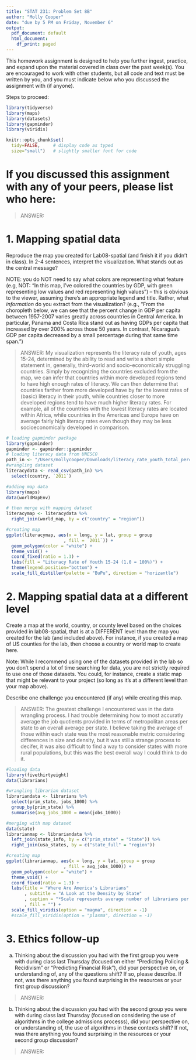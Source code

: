 ```yaml
---
title: "STAT 231: Problem Set 8B"
author: "Molly Cooper"
date: "due by 5 PM on Friday, November 6"
output:
  pdf_document: default
  html_document:
    df_print: paged
---
```


This homework assignment is designed to help you further ingest, practice, and expand upon the material covered in class over the past week(s).  You are encouraged to work with other students, but all code and text must be written by you, and you must indicate below who you discussed the assignment with (if anyone).  

Steps to proceed:

\begin{enumerate}
\item In RStudio, go to File > Open Project, navigate to the folder with the course-content repo, select the course-content project (course-content.Rproj), and click "Open" 
\item Pull the course-content repo (e.g. using the blue-ish down arrow in the Git tab in upper right window)
\item Copy ps8B.Rmd from the course repo to your repo (see page 6 of the GitHub Classroom Guide for Stat231 if needed)
\item Close the course-content repo project in RStudio
\item Open YOUR repo project in RStudio
\item In the ps8B.Rmd file in YOUR repo, replace "YOUR NAME HERE" with your name
\item Add in your responses, committing and pushing to YOUR repo in appropriate places along the way
\item Run "Knit PDF" 
\item Upload the pdf to Gradescope.  Don't forget to select which of your pages are associated with each problem.  \textit{You will not get credit for work on unassigned pages (e.g., if you only selected the first page but your solution spans two pages, you would lose points for any part on the second page that the grader can't see).} 
\end{enumerate}

```r
library(tidyverse)
library(maps)
library(datasets)
library(gapminder)
library(viridis)

knitr::opts_chunk$set(
  tidy=FALSE,     # display code as typed
  size="small")   # slightly smaller font for code
```


\newpage 
# If you discussed this assignment with any of your peers, please list who here:

> ANSWER:

\newpage
# 1. Mapping spatial data 

Reproduce the map you created for Lab08-spatial (and finish it if you didn't in class). In 2-4 sentences, interpret the visualization.  What stands out as the central message?  

NOTE: you do NOT need to say what colors are representing what feature (e.g, NOT:  "In this map, I've colored the countries by GDP, with green representing low values and red representing high values") -- this is obvious to the viewer, assuming there's an appropriate legend and title.  Rather, what *information* do you extract from the visualization? (e.g., "From the choropleth below, we can see that the percent change in GDP per capita  between 1957-2007 varies greatly across countries in Central America.  In particular, Panama and Costa Rica stand out as having GDPs per capita that increased by over 200% across those 50 years.  In contrast, Nicaragua's GDP per capita decreased by a small percentage during that same time span.")

> ANSWER:  My visualization represents the literacy rate of youth, ages 15-24, determined by the ability to read and write a short simple statement in, generally, third-world and socio-economically struggling countries. Simply by recognizing the countries excluded from the map, we can infer that countries within more developed regions tend to have high enough rates of literacy. We can then determine that countries farther from more developed have by far the lowest rates of (basic) literacy in their youth, while countries closer to more developed regions tend to have much higher literacy rates. For example, all of the countries with the lowest literacy rates are located within Africa, while countries in the Americas and Europe have on average fairly high literacy rates even though they may be less socioeconomically developed in comparison. 

```r
# loading gapminder package
library(gapminder)
gapminder <- gapminder::gapminder
# loading literacy data from UNESCO
path_in <- "/Users/mollycooper/Downloads/literacy_rate_youth_total_percent_of_people_ages_15_24.csv"
#wrangling dataset
literacydata <- read_csv(path_in) %>%
  select(country, `2011`)

#adding map data
library(maps)
data(worldMapEnv) 

# then merge with mapping dataset
literacymap <- literacydata %>%
  right_join(world_map, by = c("country" = "region"))

#creating map
ggplot(literacymap, aes(x = long, y = lat, group = group
                      , fill = `2011`)) +
  geom_polygon(color = "white") +
  theme_void() +
  coord_fixed(ratio = 1.3) +
  labs(fill = "Literacy Rate of Youth 15-24 (1.0 = 100%)") +
  theme(legend.position="bottom") +
  scale_fill_distiller(palette = "BuPu", direction = "horizantle")
```

\newpage
# 2. Mapping spatial data at a different level

Create a map at the world, country, or county level based on the choices provided in lab08-spatial, that is at a DIFFERENT level than the map you created for the lab (and included above).  For instance, if you created a map of US counties for the lab, then choose a country or world map to create here.

Note: While I recommend using one of the datasets provided in the lab so you don't spend a lot of time searching for data, you are not strictly required to use one of those datasets.  You could, for instance, create a static map that might be relevant to your project (so long as it's at a different level than your map above).  

Describe one challenge you encountered (if any) while creating this map.

> ANSWER: The greatest challenge I encountered was in the data wrangling process. I had trouble determining how to most accuratly average the job quotients provided in terms of metropolitan areas per state to an overall average per state. I believe taking the average of those within each state was the most reasonable metric considering differences in size and density, but it was still a strange process to decifer, it was also difficult to find a way to consider states with more rural populations, but this was the best overall way I could think to do it. 


```r
#loading data
library(fivethirtyeight)
data(librarians)

#wrangling librarian dataset
librariandata <- librarians %>%
  select(prim_state, jobs_1000) %>%
  group_by(prim_state) %>%
  summarise(avg_jobs_1000 = mean(jobs_1000))

#merging with map dataset
data(state)
librarianmap <- librariandata %>%
  left_join(state_info, by = c("prim_state" = "State")) %>%
  right_join(usa_states, by = c("state_full" = "region")) 

#creating map
ggplot(librarianmap, aes(x = long, y = lat, group = group
                      , fill = avg_jobs_1000)) +
  geom_polygon(color = "white") +
  theme_void() +
  coord_fixed(ratio = 1.3) +
  labs(title = "Where Are America's Librarians"
       , subtitle = "A Look at the Density by State"
       , caption = "*Scale represents average number of librarians per 1,000 residents in metropolitan areas."
       , fill = "") +
  scale_fill_viridis(option = "magma", direction = -1) 
  #scale_fill_viridis(option = "plasma", direction = -1)


```



\newpage
# 3. Ethics follow-up

(a) Thinking about the discussion you had with the first group you were with during class last Thursday (focused on either "Predicting Policing & Recidivism" or "Predicting Financial Risk"), did your perspective on, or understanding of, any of the questions shift?  If so, please describe.  If not, was there anything you found surprising in the resources or your first group discussion?

> ANSWER: 

(b) Thinking about the discussion you had with the second group you were with during class last Thursday (focused on considering the use of algorithms in the college admissions processs), did your perspective on, or understanding of, the use of algorithms in these contexts shift?  If not, was there anything you found surprising in the resources or your second group discussion?

> ANSWER: 




